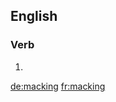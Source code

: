 ==English==

===Verb===
{{head|en}}

# {{present participle of|mack}}

[[de:macking]]
[[fr:macking]]